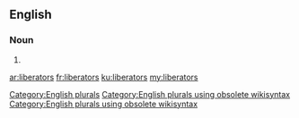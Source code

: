 ==English==

===Noun===
{{head|en}}

# {{plural of|liberator}}

[[Category:English plurals]][[Category:English plurals using obsolete wikisyntax]][[Category:English plurals using obsolete wikisyntax]]

[[ar:liberators]]
[[fr:liberators]]
[[ku:liberators]]
[[my:liberators]]